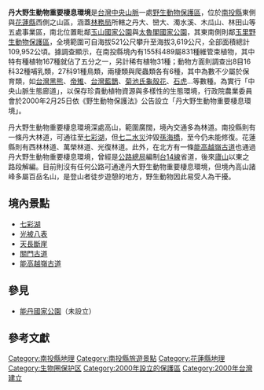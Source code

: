 {{Infobox protected area
| name = 
| iucn_category = 
| photo =
| photo_caption =
| photo_width =
| location = [[南投縣|南投縣]][[仁愛鄉|仁愛鄉]]、[[信義鄉_(臺灣)|信義鄉]]<br />[[花蓮縣|花蓮縣]][[秀林鄉|秀林鄉]]、[[萬榮鄉|萬榮鄉]]
| area = 109,952公頃
| established = 2000年2月15日
| governing_body = [[行政院農業委員會林務局|林務局]]南投林區管理處、花蓮林區管理處
}}

'''丹大野生動物重要棲息環境'''是[[台灣|台灣]][[中央山脈|中央山脈]]一處[[臺灣自然生態保護區#野生動物重要棲息環境|野生動物保護區]]，位於[[南投縣|南投縣]]東側與[[花蓮縣|花蓮縣]]西側之山區，涵蓋[[林務局|林務局]]所轄之丹大、巒大、濁水溪、木瓜山、林田山等五處事業區，南北位置毗鄰[[玉山國家公園|玉山國家公園]]與[[太魯閣國家公園|太魯閣國家公園]]，其東南側則鄰[[玉里野生動物保護區|玉里野生動物保護區]]，全境範圍可自海拔521公尺攀升至海拔3,619公尺，全部面積總計109,952公頃{{r|wang}}{{r|forest}}。據調查顯示，在南投縣境內有155科489屬831種維管束植物，其中特有種植物167種就佔了五分之一，另計稀有植物31種；動物方面則調查出8目16科32種哺乳類，27科91種鳥類，兩棲類與爬蟲類各有6種，其中為數不少屬於保育類，如[[台灣黑熊|台灣黑熊]]、[[帝雉|帝雉]]、[[台灣藍鵲|台灣藍鵲]]、[[菊池氏龜殼花|菊池氏龜殼花]]、[[豹貓|石虎]]…等數種{{r|wang}}{{r|forest}}。為實行「中央山脈生態廊道」，以保存珍貴動植物資源與多樣性的生態環境，行政院農業委員會於2000年2月25日依《野生動物保護法》公告設立「丹大野生動物重要棲息環境」{{r|wang}}{{r|forest}}。

丹大野生動物重要棲息環境深處高山，範圍廣闊，境內交通多為林道{{r|wang}}。南投縣則有一條丹大林道，可通往至[[七彩湖|七彩湖]]，但[[七二水災|七二水災]]沖毀[[孫海橋|孫海橋]]，至今仍未能修復{{r|footpath}}。花蓮縣則有西林林道、萬榮林道、光復林道。此外，在北方有一條[[能高越嶺古道|能高越嶺古道]]也通過丹大野生動物重要棲息環境，曾經是[[交通部公路總局|公路總局]]編制[[台14線|台14線]]省道，後來[[廬山|廬山]]以東之路段解編{{r|nat}}。目前則沒有任何公路可通達丹大野生動物重要棲息環境，但境內高山諸峰多屬百岳名山，是登山者徒步遊憩的地方，野生動物因此易受人為干擾。

==境內景點==
*[[七彩湖|七彩湖]]
*[[光被八表|光被八表]]
*[[天長斷崖|天長斷崖]]
*[[關門古道|關門古道]]
*[[能高越嶺古道|能高越嶺古道]]

==參見==
*[[能丹國家公園|能丹國家公園]]（未設立）

==參考文獻==
{{reflist|refs=

<ref name="wang">{{cite web|url=http://conservation.forest.gov.tw/public/Attachment/612510103671.pdf|title=丹大野生動物重要棲息環境野生動物調查研究計畫(1/2)|author=王穎|publisher=林務局|accessdate=2012-03-03|language=zh-tw|date=2005年3月|deadurl=yes|archiveurl=https://web.archive.org/web/20160304091308/http://conservation.forest.gov.tw/public/Attachment/612510103671.pdf|archivedate=2016-03-04}}</ref>

<ref name="forest">{{cite web|url=https://conservation.forest.gov.tw/0000164|title=丹大野生動物重要棲息環境|work=自然保育網|publisher=林務局|accessdate=|language=zh-tw|date=|archive-date=2019-09-25|archive-url=https://web.archive.org/web/20190925112905/https://conservation.forest.gov.tw/0000164|dead-url=no}}</ref>

<ref name="footpath">{{cite web|url=https://www.forest.gov.tw/forest-news/0047990|title=林務局規劃丹大越嶺（國家步道）遊憩系統|publisher=林務局|accessdate=2012-03-03|language=zh-tw|date=2006-05-30|archive-date=2019-09-19|archive-url=https://web.archive.org/web/20190919092114/https://www.forest.gov.tw/forest-news/0047990|dead-url=no}}</ref>

<ref name="nat">{{cite web|url=http://gazette.nat.gov.tw/EG_FileManager/eguploadpub/eg015227/ch01/type3/gov01/num1/Eg.htm|title=公告解編省道台14線廬山至仁壽路段|work=行政院公報資訊網|publisher=行政院研究發展考核委員會|accessdate=2012-03-03|language=zh-tw|date=2009-11-19}}</ref>

}}

{{台灣野生動物保護區}}

[[Category:南投縣地理|Category:南投縣地理]]
[[Category:南投縣旅遊景點|Category:南投縣旅遊景點]]
[[Category:花蓮縣地理|Category:花蓮縣地理]]
[[Category:生物圈保护区|Category:生物圈保护区]]
[[Category:2000年設立的保護區|Category:2000年設立的保護區]]
[[Category:2000年台灣建立|Category:2000年台灣建立]]